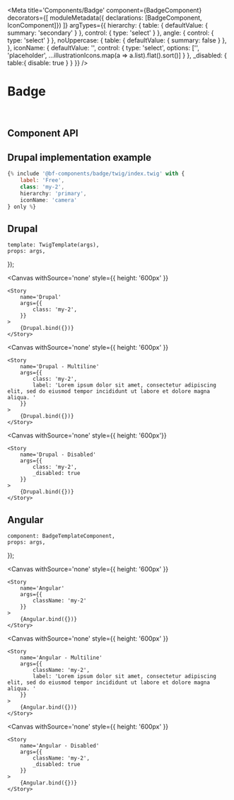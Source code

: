 
<Meta
    title='Components/Badge'
    component={BadgeComponent}
    decorators={[
        moduleMetadata({ declarations: [BadgeComponent, IconComponent]})
    ]}
    argTypes={{
        hierarchy: {
            table:   { defaultValue: { summary: 'secondary' } },
            control: { type: 'select' }
        },
        angle: {
            control: { type: 'select' }
        },
        noUppercase: {
            table: { defaultValue: { summary: false } },
        },
        iconName: {
            defaultValue: '',
            control: {
                type: 'select',
                options: ['', 'placeholder', ...illustrationIcons.map(a => a.list).flat().sort()]
            }
        },
        _disabled: {
            table:{ disable: true }
        }
    }}
/>

# Badge
<br/>

## Component API
<Props of={BadgeComponent} />

## Drupal implementation example

```jsx
{% include '@bf-components/badge/twig/index.twig' with {
    label: 'Free',
    class: 'my-2',
    hierarchy: 'primary',
    iconName: 'camera'
} only %}
```

## Drupal

    template: TwigTemplate(args),
    props: args,
});

<Canvas
    withSource='none'
    style={{ height: '600px' }}
>
    <Story
        name='Drupal'
        args={{
            class: 'my-2',
        }}
    >
        {Drupal.bind({})}
    </Story>
</Canvas>

<Canvas
    withSource='none'
    style={{ height: '600px' }}
>
    <Story
        name='Drupal - Multiline'
        args={{
            class: 'my-2',
            label: 'Lorem ipsum dolor sit amet, consectetur adipiscing elit, sed do eiusmod tempor incididunt ut labore et dolore magna aliqua. '
        }}
    >
        {Drupal.bind({})}
    </Story>
</Canvas>

<Canvas
    withSource='none'
    style={{ height: '600px'}}
>
    <Story
        name='Drupal - Disabled'
        args={{
            class: 'my-2',
            _disabled: true
        }}
    >
        {Drupal.bind({})}
    </Story>
</Canvas>

## Angular

    component: BadgeTemplateComponent,
    props: args,
});

<Canvas
    withSource='none'
    style={{ height: '600px' }}
>
    <Story
        name='Angular'
        args={{
            className: 'my-2'
        }}
    >
        {Angular.bind({})}
    </Story>
</Canvas>

<Canvas
    withSource='none'
    style={{ height: '600px' }}
>
    <Story
        name='Angular - Multiline'
        args={{
            className: 'my-2',
            label: 'Lorem ipsum dolor sit amet, consectetur adipiscing elit, sed do eiusmod tempor incididunt ut labore et dolore magna aliqua. '
        }}
    >
        {Angular.bind({})}
    </Story>
</Canvas>

<Canvas
    withSource='none'
    style={{ height: '600px' }}
>
    <Story
        name='Angular - Disabled'
        args={{
            className: 'my-2',
            _disabled: true
        }}
    >
        {Angular.bind({})}
    </Story>
</Canvas>